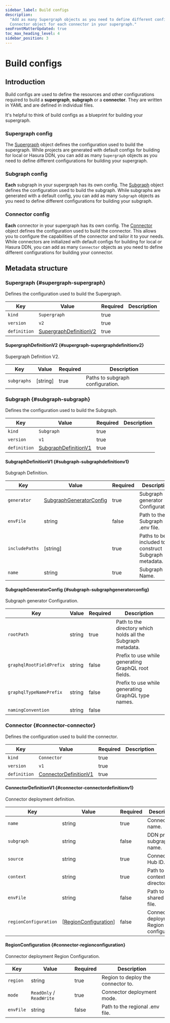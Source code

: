 ```yaml
---
sidebar_label: Build configs
description:
  "Add as many Supergraph objects as you need to define different configurations for building your supergraph and a
  Connector object for each connector in your supergraph."
seoFrontMatterUpdated: true
toc_max_heading_level: 4
sidebar_position: 3
---
```


# Build configs

## Introduction

Build configs are used to define the resources and other configurations required to build a **supergraph**,
**subgraph** or a **connector**. They are written in YAML and are defined in individual files.

It's helpful to think of build configs as a blueprint for building your supergraph.

### Supergraph config

The [Supergraph](#supergraph-supergraph) object defines the configuration used to build the supergraph. While projects
are generated with default configs for building for local or Hasura DDN, you can add as many `Supergraph` objects as you
need to define different configurations for building your supergraph.

### Subgraph config

**Each** subgraph in your supergraph has its own config. The [Subgraph](#subgraph-subgraph) object defines the
configuration used to build the subgraph. While subgraphs are generated with a default config, you can add as many
`Subgraph` objects as you need to define different configurations for building your subgraph.

### Connector config

**Each** connector in your supergraph has its own config. The [Connector](#connector-connector}) object defines the
configuration used to build the connector. This allows you to configure the capabilities of the connector and tailor it
to your needs. While connectors are initialized with default configs for building for local or Hasura DDN, you can add
as many `Connector` objects as you need to define different configurations for building your connector.

## Metadata structure

### Supergraph {#supergraph-supergraph}

Defines the configuration used to build the Supergraph.

| Key          | Value                                                        | Required | Description |
| ------------ | ------------------------------------------------------------ | -------- | ----------- |
| `kind`       | `Supergraph`                                                 | true     |             |
| `version`    | `v2`                                                         | true     |             |
| `definition` | [SupergraphDefinitionV2](#supergraph-supergraphdefinitionv2) | true     |             |

#### SupergraphDefinitionV2 {#supergraph-supergraphdefinitionv2}

Supergraph Definition V2.

| Key         | Value    | Required | Description                      |
| ----------- | -------- | -------- | -------------------------------- |
| `subgraphs` | [string] | true     | Paths to subgraph configuration. |

### Subgraph {#subgraph-subgraph}

Defines the configuration used to build the Subgraph.

| Key          | Value                                                  | Required | Description |
| ------------ | ------------------------------------------------------ | -------- | ----------- |
| `kind`       | `Subgraph`                                             | true     |             |
| `version`    | `v1`                                                   | true     |             |
| `definition` | [SubgraphDefinitionV1](#subgraph-subgraphdefinitionv1) | true     |             |

#### SubgraphDefinitionV1 {#subgraph-subgraphdefinitionv1}

Subgraph Definition.

| Key            | Value                                                        | Required | Description                                          |
| -------------- | ------------------------------------------------------------ | -------- | ---------------------------------------------------- |
| `generator`    | [SubgraphGeneratorConfig](#subgraph-subgraphgeneratorconfig) | true     | Subgraph generator Configuration.                    |
| `envFile`      | string                                                       | false    | Path to the Subgraph .env file.                      |
| `includePaths` | [string]                                                     | true     | Paths to be included to construct Subgraph metadata. |
| `name`         | string                                                       | true     | Subgraph Name.                                       |

#### SubgraphGeneratorConfig {#subgraph-subgraphgeneratorconfig}

Subgraph generator Configuration.

| Key                      | Value  | Required | Description                                                  |
| ------------------------ | ------ | -------- | ------------------------------------------------------------ |
| `rootPath`               | string | true     | Path to the directory which holds all the Subgraph metadata. |
| `graphqlRootFieldPrefix` | string | false    | Prefix to use while generating GraphQL root fields.          |
| `graphqlTypeNamePrefix`  | string | false    | Prefix to use while generating GraphQL type names.           |
| `namingConvention`       | string | false    |                                                              |

### Connector {#connector-connector}

Defines the configuration used to build the connector.

| Key          | Value                                                     | Required | Description |
| ------------ | --------------------------------------------------------- | -------- | ----------- |
| `kind`       | `Connector`                                               | true     |             |
| `version`    | `v1`                                                      | true     |             |
| `definition` | [ConnectorDefinitionV1](#connector-connectordefinitionv1) | true     |             |

#### ConnectorDefinitionV1 {#connector-connectordefinitionv1}

Connector deployment definition.

| Key                   | Value                                                   | Required | Description                               |
| --------------------- | ------------------------------------------------------- | -------- | ----------------------------------------- |
| `name`                | string                                                  | true     | Connector name.                           |
| `subgraph`            | string                                                  | false    | DDN project subgraph name.                |
| `source`              | string                                                  | true     | Connector Hub ID.                         |
| `context`             | string                                                  | true     | Path to the context directory.            |
| `envFile`             | string                                                  | false    | Path to the shared .env file.             |
| `regionConfiguration` | [[RegionConfiguration](#connector-regionconfiguration)] | false    | Connector deployment Region configuration |

#### RegionConfiguration {#connector-regionconfiguration}

Connector deployment Region Configuration.

| Key       | Value                    | Required | Description                        |
| --------- | ------------------------ | -------- | ---------------------------------- |
| `region`  | string                   | true     | Region to deploy the connector to. |
| `mode`    | `ReadOnly` / `ReadWrite` | true     | Connector deployment mode.         |
| `envFile` | string                   | false    | Path to the regional .env file.    |
